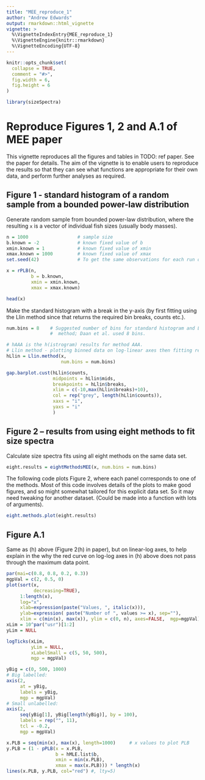 ```yaml
---
title: "MEE_reproduce_1"
author: "Andrew Edwards"
output: rmarkdown::html_vignette
vignette: >
  %\VignetteIndexEntry{MEE_reproduce_1}
  %\VignetteEngine{knitr::rmarkdown}
  %\VignetteEncoding{UTF-8}
---
```


```r
knitr::opts_chunk$set(
  collapse = TRUE,
  comment = "#>",
  fig.width = 6,
  fig.height = 6
)
```

```r
library(sizeSpectra)
```

# Reproduce Figures 1, 2 and A.1 of MEE paper

This vignette reproduces all the figures and tables in TODO: ref paper. See the
paper for details. The aim of the vignette is to enable users to reproduce the
results so that they can see what functions are appropriate for their own data,
and perform further analyses as required.


## Figure 1 - standard histogram of a random sample from a bounded power-law distribution

Generate random sample from bounded power-law distribution, where the resulting
`x` is a vector of individual fish sizes (usually body masses).
```r
n = 1000                  # sample size
b.known = -2              # known fixed value of b
xmin.known = 1            # known fixed value of xmin
xmax.known = 1000         # known fixed value of xmax
set.seed(42)              # To get the same observations for each run of code.

x = rPLB(n,
         b = b.known,
         xmin = xmin.known,
         xmax = xmax.known)

head(x)
```

Make the standard histogram with a break in the y-axis (by first fitting using
the Llin method since that returns the required bin breaks, counts etc.).
```r
num.bins = 8    # Suggested number of bins for standard histogram and Llin
                #  method; Daan et al. used 8 bins.

# hAAA is the h(istrogram) results for method AAA.
# Llin method - plotting binned data on log-linear axes then fitting regression.
hLlin = Llin.method(x,
                    num.bins = num.bins)

gap.barplot.cust(hLlin$counts,
                 midpoints = hLlin$mids,
                 breakpoints = hLlin$breaks,
                 xlim = c(-10,max(hLlin$breaks)+10),
                 col = rep("grey", length(hLlin$counts)),
                 xaxs = "i",
                 yaxs = "i"
                 )
```

## Figure 2 -- results from using eight methods to fit size spectra

Calculate size spectra fits using all eight methods on the same data set.
```r
eight.results = eightMethodsMEE(x, num.bins = num.bins)
```

The following code plots Figure 2, where each panel corresponds to one of the
methods. Most of this code involves details of the plots to make good figures,
and so might somewhat tailored for this explicit data set. So it may need
tweaking for another dataset. (Could be made into a function with lots of
arguments).

```r
eight.methods.plot(eight.results)
```

## Figure A.1

Same as (h) above (Figure 2(h) in paper), but on linear-log axes, to help explain in the
why the red curve on log-log axes in (h) above does not pass through the maximum
data point.

```r

par(mai=c(0.8, 0.8, 0.2, 0.3))
mgpVal = c(2, 0.5, 0)
plot(sort(x,
          decreasing=TRUE),
     1:length(x),
     log="x",
     xlab=expression(paste("Values, ", italic(x))),
     ylab=expression( paste("Number of ", values >= x), sep=""),
     xlim = c(min(x), max(x)), ylim = c(0, n), axes=FALSE,  mgp=mgpVal)
xLim = 10^par("usr")[1:2]
yLim = NULL

logTicks(xLim,
         yLim = NULL,
         xLabelSmall = c(5, 50, 500),
         mgp = mgpVal)

yBig = c(0, 500, 1000)
# Big labelled:
axis(2,
     at = yBig,
     labels = yBig,
     mgp = mgpVal)
# Small unlabelled:
axis(2,
     seq(yBig[1], yBig[length(yBig)], by = 100),
     labels = rep("", 11),
     tcl = -0.2,
     mgp = mgpVal)

x.PLB = seq(min(x), max(x), length=1000)     # x values to plot PLB
y.PLB = (1 - pPLB(x = x.PLB,
                  b = hMLE.list$b,
                  xmin = min(x.PLB),
                  xmax = max(x.PLB))) * length(x)
lines(x.PLB, y.PLB, col="red") #, lty=5)
```


<!--
CHECK THIS:   load(file="fitting2.RData")    # or load in data for x
From readMeCode.txt:

The resulting figures (as .eps postscript files) are also included so that
 code can be independnetly re-run and the results easily compared with my
 original figures. I have included the .RData file for the results for
 the main simulation of 10,000 data sets (multiple/fitting3rep.r)
 and for the xmax=10000 simulation (multiple/xmax10000/fitting3rep10000.r)
 because the code can take a while to run and the two resulting .RData files
 are used to produce Figure 3. The remainaing .RData files are have
 not been included because they are generally large.

The main figures in the manuscript can be found in the following directories:

Figures 1 and 2 - code/single/
Figures 3 and 4 - code/multiple/
Figure 5 - code/MLEbin/
Figure 6 - code/recommend/

So to use the MLE method to analyse your own data and plot results as per
 our Figure 6, see code/recommend/ . If your data are binned then you will
 need some of code/MLEbin/ .

code/fitting2.r  (only r file there):

# fitting2.r - replacing the fitting methods with functions, that are all
#  in PLBfunctions.r. 5th June 2015.


dev.off()

save.image(file = "fitting2.RData")
-->
